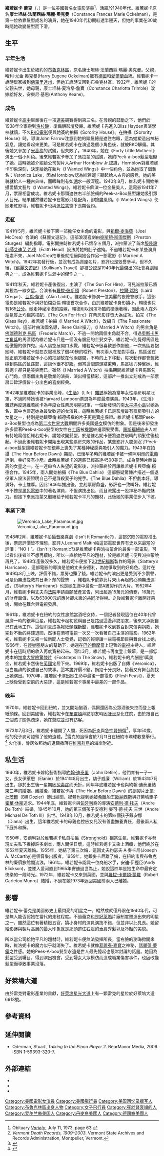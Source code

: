 {{noteTA
|G1=Show
|G2=Movie
|1=zh-hans:维若妮卡;zh-hk:華朗妮嘉;zh-tw:維若妮卡;
}}
{{藝人
| 姓名     = 維若妮卡·蕾克
| 類型     = 女演員
| 圖片     = Veronica Lake still.jpg
| 圖片尺寸 = 250px
| 圖片簡介 = 1952年
| 原名     = Constance Frances Marie Ockelman
| 外文名   = 
| 外文     = 
| 羅馬拼音 = 
| 英文名   = Veronica Lake
| 綽號     = 
| 其他藝名 =
| 國籍     = 美国
| 民族     = 
| 籍貫     = 
| 出生日期 = 1922年11月14日
| 出生地點 = {{USA}}[[紐約|紐約]][[布魯克林區|布魯克林區]]
| 逝世日期 = {{death date and age|1973|07|07|1922|11|14}}
| 逝世地點 = {{USA}}佛蒙特州[[伯靈頓_(佛蒙特州)|伯灵顿]]
| 職業     = 演員
| 語言     = 
| 教育程度 = 
| 宗教信仰 = 
| 配偶     = {{marriage|[[約翰·迪特爾|約翰·迪特爾]]|1940年|1943年|end=離婚}}<br>（已歿，享壽97歲） <br /> {{marriage|[[安卓·地·拖圖|安卓·地·拖圖]]|1944年|1952年|end=離婚}}<br>（已歿，享壽89歲） <br /> {{marriage|[[約瑟夫·A·麥卡錫|約瑟夫·A·麥卡錫]]|1955年|1959年|end=離婚}} <br /> {{marriage|[[羅伯特·卡爾頓－門若|羅伯特·卡爾頓－門若]]|1972年|1973年|end=離婚}}
| 兒女     = [[伊萊恩·德特利|伊萊恩·德特利]] <br>(1941.8.21－)<br>[[威廉·德特利|威廉·德特利]] <br>(1943.7.8－1943.7.15)<br>[[Andre_Michael_De_Toth_III|Andre Michael De Toth III]]<br> (1945.10.25－1991.2.24)<br>[[黛安娜·德·托特|黛安娜·德·托特]]<br> (1948.10.16－)
| 出身地   = 
| 出道作   = 
| 出道日期 = 
| 代表作   = 
| 活躍年代 = 1940年代
| 經紀公司 = 
| 網站     = 
| 相關團體 = 
| 獎項     = 
| IMDb    = 0000043
}}
'''維若妮卡·蕾克'''（{{lang-en|Veronica Lake}}，{{bd|1922年|11月14日<ref>U.S. Census, April 1, 1930, State of Washington, County of Kings, enumeration district 1657, page 8-B, family 151, Constance Ockelman (''sic''), age 7 years, born in Seattle Her father, Harry Ockelman, Jr., is listed as unmarried in the 1920 U.S. Census of Pennsylvania.</ref>|1973年|7月7日|catIdx=Lake, Veronica}}）是一位[[美國|美國]]著名女[[電影|電影]][[演員|演員]]<ref name="WVobit">Obituary ''[[Variety_Obituaries|Variety]]'', July 11, 1973, page 63.</ref>，活躍於1940年代。維若妮卡原名'''康士坦絲·法蘭西絲·瑪麗·奧克曼'''（Constance Frances Marie Ockelman），是第一位依靠髮型成名的演員，她在1940年代初期紅透半邊天，但她的事業在30歲時隨她改變髮型而下滑。

== 生平 ==
=== 早年生活 ===
維若妮卡出生於紐約的[[布魯克林區|布魯克林區]]，原名康士坦絲·法蘭西絲·瑪麗·奧克曼。父親，哈利·尤金·奧克曼(Harry Eugene Ockelman)擁有[[德國|德國]]和[[愛爾蘭|愛爾蘭]]血統。維若妮卡一歲時舉家搬到[[佛羅里達州|佛羅里達州]]，但她五歲時又回到布魯克林區。1932年，維若妮卡的父親去世，她母親，康士坦絲·夏洛塔·詹寶（Constance Charlotta Trimble）改嫁給好友，安東尼·基恩(Anthony Keane)。

=== 成名 ===
維若妮卡[[高中|高中]]畢業後在一項[[選美|選美]]競賽得到第三名。在母親的鼓勵之下，他們於1938年全家搬到[[洛杉磯|洛杉磯]]，準備朝影壇發展。維若妮卡先進入Bliss Hayden表演學校就讀，不久[[RKO電影|RKO電影]]便與她簽約拍攝《Sorority House》。在拍攝《Sorority House》時，導演John Farrow注意到她的頭髮總是遮住右眼，這為她塑造出神秘氣息，讓她看起來更美。可是維若妮卡在演過幾個小角色後，就被RKO解傭。其後她又參加了[[米高梅|米高梅]]的試鏡，但失敗了。1940年，她在《Forty Little Mothers》演出一個小角色。後來維若妮卡參加了派拉蒙的試鏡，她的Peek-a-boo髮型阻礙了她。這時她被介紹給公司製片人Arthur Hornblow Jr.認識，Hornblow對維若妮卡印象深刻，決定給她在新片《I Wanted Wings》中一個角色，並為她取了個藝名：Veronica Lake，因為Hornblow認為維若妮卡聽起給人古典的感覺，她的美貌就給人一種古典味，而眼眸則有如[[湖|湖]]水一般深邃。1940年8月，維若妮卡開始拍攝愛情文藝片《I Wanted Wings》，維若妮卡飾演一位金髮美人，這電影1941年7月，票房相當成功。維若妮卡那頭遮住右半部臉頰的Peek-a-Boo髮型讓她吸引眾人目光。結果雖然維若妮卡在電影只是配角，卻搶盡風頭。《I Wanted Wings》使她走紅影壇，維若妮卡也與[[派拉蒙|派拉蒙]]簽下長期合約。

=== 走紅 ===
1941年5月，維若妮卡接下第一部擔任女主角的電影，與[[祖爾·麥海亞|祖爾·麥海亞]]（Joel McCrea）合演的《蘇麗文遊記》。這部浪漫喜劇由[[彼斯頓·斯圖傑斯|彼斯頓·斯圖傑斯]]（Preston Sturges）編劇指導。電影開拍時維若妮卡已懷孕五個月，派拉蒙派了首席[[服裝|服裝]][[設計師|設計師]][[艾迪芺·希德|艾迪芺·希德]]（Edith Head）設法將她的肚子遮掩。不過維若妮卡和某些演員相處不來，Joel McCrea拍畢後就拒絕與她合作另一部電影《I Married A Witch》。1942年初發行後，並沒有成為賣座名片，影評也是毁譽參半。但不久後，《[[蘇麗文遊記|蘇麗文遊記]]》（Sullivan’s Travel）卻被公認是1940年代最傑出的社會[[喜劇|喜劇]]經典之一，成為維若妮卡生涯中的傑作之一。

1941年秋天，維若妮卡產後復出，主演了《The Gun For Hire》，可見派拉蒙已將其視為一線女星。合演者有[[羅拔·彼斯頓|羅拔·彼斯頓]]（Robert Preston）、[[拉爾·瑞格|拉爾·瑞格]]（Laird Cregar）、[[亞倫·賴德|亞倫·賴德]]（Alan Ladd）。維若妮卡飾演一位美麗的夜總會歌手，這部電影是維若妮卡與好拍檔亞倫·賴德首次合作，由於維若妮卡身形嬌小，賴德也只有165[[公分|公分]]。她走神祕冷漠的路線，賴德則以扮演冷酷的硬漢著稱，因此兩人在外型氣質上均相當搭配。《The Gun For Hire》在票房影評皆大為成功。拍完《The Glass Key》，維若妮卡拍攝《I Married A Witch》，改編自《The Passionate Witch》。這部片由法國名導，Rene Clair操刀。《I Married A Witch》的男主角是[[佛瑞德利克·馬區|佛瑞德利克·馬區]]（Frederic March），不過一開始兩個主角就不合，得過[[奧斯卡男主角獎|奧斯卡男主角獎]]的馬區認為維若妮卡只是一個沒有腦筋的金髮女子，維若妮卡則覺得馬區是個傲慢的做作鬼。兩人隔空展開口水戰，維若妮卡很喜歡惡作劇他，一次馬區要抱她時，維若妮卡就在衣服裡放了個40磅的啞鈴，有次兩人在拍對手戲，馬區坐在她正前方維若妮卡小心的把腳放在他兩腿間，不時的上下移動，每次動作都會輕微碰到馬區的[[鼠蹊部|鼠蹊部]]，這讓他很不舒服。但當這個鏡頭結束時，馬區猛力砰擊她，維若妮卡卻只是笑笑而已。雖然《I Married A Witch》拍攝期間維若妮卡與馬區勾心鬥角，但兩個主角是敬業的演員，演出相當精彩，這部片一推出立刻成為一部票房口碑評價皆十分出色的喜劇經典。

1942年是維若妮卡的事業高峰，《[[生活|生活]]》（Life）[[雜誌|雜誌]]稱她為當年女性票房明星冠軍，不過同時她也被Harvard Lampoon票選為年度最爛演員。1943年，《生活》雜誌再度選維若妮卡為年度女性票房明星冠軍，一個新發現的南[[太平洋|太平洋]][[小島|小島]]以她為名，軍中也票選她為最受歡迎的女演員。這時維若妮卡已是影壇最有票房吸引力的女星之一，特別是她跟亞倫·賴德搭檔的片子更是賣座保證。維若妮卡那頭Peek-a-Boo髮型也成為[[第二次世界大戰|第二次世界大戰]]期間許多美國[[婦女|婦女]]模仿的對象。但是後來卻發生許多留著Peek-a-boo髮型的女性在[[工廠|工廠]]被[[機器|機器]]絞進頭髮受傷，[[富兰克林·D·罗斯福|羅斯福]][[總統|總統]]夫人唯有特地寫信給維若妮卡，請她改變髮型，於是維若妮卡便將遮住眼睛的頭髮往後梳起。不過此後維若妮卡開始出現某些票房失敗的作品，某些影評人臆測沒了Peek-a-boo髮型讓維若妮卡在銀幕上喪失了某種神秘感與吸引人的魔力。1943年在拍攝《The Hour Before Dawn》期間，已懷孕多時的維若妮卡被一條照明燈的[[電纜|電纜]]絆倒，幸好沒有小產。此時維若妮卡的週薪已經高達4500美元，成為當時片酬最高的女星之一。在一連串令人失望的電影後，派拉蒙終於再讓維若妮卡與亞倫·賴德合作。1945年，兩人開始拍攝《The Blue Dahlia》
這部懸疑驚悚片描述一個退役軍人設法要證明自己不是謀殺妻子的兇手。《The Blue Dahlia》不但劇本好，導演好，卡士雄厚。因此1946年推出後，立刻票房鼎盛，影評也一致叫好。維若妮卡不愧是[[黑色電影|黑色電影]]中的著名演員，不但演技出色，而且流露出一股神秘冷豔的魅力。但接下來派拉蒙又繼續給予維若妮卡平凡的題材，此後她的事業便步入下坡。

=== 事業下滑 ===
[[File:Veronica_Lake_Paramount.jpg|thumb]]

1948年2月，維若妮卡拍攝[[音樂|音樂]][[喜劇|喜劇]]《Isn't It Romantic?》，這部沉悶的電影推出後，票房評價皆不理想，影評人Leonard Maltin給這部電影世界有史以來最短的評價：“NO！”。《Isn’t It Romantic?》是維若妮卡與派拉蒙合約最後一部電影，可以看出後者並不想再續約，所以一直給她平凡的題材，於是維若妮卡便與派拉蒙說再見了。1948年產後沒多久，維若妮卡便接下[[20世紀福斯|20世紀福斯]]製作的電影《Slattery’s Harricane》，這部電影的導演是他的丈夫安德利，為她爭取到的好角色。這片在1949年8月上映，評價不錯，票房也賺了錢。維若妮卡的演出更是受到不少讚譽，可是仍無法挽救其日漸下頹的聲勢　，維若妮卡欲靠此片東山再起的心願無法達成，《Slattery’s Harricane》也是她生涯中最後一部A級製作的大片。1952年4月，維若妮卡與丈夫向[[法院|法院]]申請自願破產宣告，列出超過15萬元的債務，16萬元的財產面值，以及63000元的應付卻未繳的共同所得稅。之後維若妮卡離開好萊塢，開始在舞台與電視發展。

1961年，維若妮卡在紐約的女性旅館當酒吧女侍，一個記者發現這位在40年代曾風靡一時的銀幕巨星。維若妮卡起初謊稱自己是路過這邊拜訪朋友，後來又承認自己在此地工作。這個消息成為報紙頭條[[新聞|新聞]]，維若妮卡收到數百封來信與捐款，她完封不動的將錢退回，然後在酒吧電視一次又一次看著自己主演的電影。1962年初，維若妮卡又被一位新聞人士發覺，記者的報導讓一些電視節目與舞台找上她，1966年，在[[娛樂|娛樂]]圈朋友的幫助下，她還在[[巴的爾摩|巴的爾摩]]當上短暫的[[電視|電視]]主持人，維若妮卡在這時期的收入再度寬裕起來。同年3月，維若妮卡再度登上銀幕，是一部低成本的[[加拿大|加拿大]][[冒險|冒險]][[驚悚片|驚悚片]]《Footsteps In The Snow》，維若妮卡的片酬是1萬美金，維若妮卡然後在[[英國|英國]]定居下來。1969年，維若妮卡出版了自傳《Veronica》，坦白無諱的敘述自己的故事。這本[[書|書]]評價不錯，銷路十分良好，接著又有舞台劇找上她演出。1970年，維若妮卡演出她生命中最後一部電影《Flesh Feast》，夏天上映後受到空前的大惡評，這是維若妮卡事業中最差的一部作品。

=== 晚年 ===
1970年，維若妮卡回到紐約，並又開始酗酒，偶爾還因為公眾酒後失控而登上報紙頭條。回到美國後，維若妮卡在[[布靈頓|布靈頓]]拜訪朋友時因[[肝炎|肝炎]]惡化住院，由於跟自己三個孩子關係疏遠，她在[[醫院|醫院]]並沒有訪客。

1973年7月3日，維若妮卡離開了人間，死因為[[肝炎|肝炎]]與[[急性腎損傷|急性腎損傷]]<ref>''Vermont Death Records, 1909–2003''. Vermont State Archives and Records Administration, Montpelier, Vermont.</ref>，享年50歲。他的兒子麥可認領了他的遺體。<ref>{{cite news|url=https://news.google.com/newspapers?id=sLhNAAAAIBAJ&sjid=yUQDAAAAIBAJ&pg=3440,916647&dq=veronica+lake+memorial+universal+chapel&hl=en|title=Veronica Lake to Be Buried in Islands|date=July 11, 1973|work=The Virgin Islands Daily News|page=1}}</ref>雷克的追悼會於7月11日在紐約市環球教堂舉行。<ref>{{cite news|title=Rites for Miss Lake Today|date=July 11, 1973|work=The New York Times}}</ref> 火化後，骨灰依照她的遺願撒落在[[維京群島|維京群島]]的海岸附近。

== 私生活 ==
1940年，維若妮卡嫁給藝術指導[[約翰·迪泰里|約翰·迪泰里]]（John Detile），他們育有一子一女，長女伊萊恩（Elanie）於1941年8月出生，幼子威廉（William）於1943年7月出生，卻於出生後一星期因[[尿毒症|尿毒症]]而夭折，同年年底維若妮卡也與約翰·迪泰里結束三年的婚姻。離婚後，維若妮卡與《The Hour Before Dawn》的副製片[[比爾·杜茨爾|比爾·杜茨爾]]（Bill Dozier）傳出緋聞，媒體也提到她被[[希臘|希臘]]船王[[歐納西斯|歐納西斯]]與好萊塢鉅子[[霍華·休斯|霍華·休斯]]追求。1944年底，維若妮卡與[[匈牙利|匈牙利]]裔的導演[[安德利·德·托夫|安德利·德·托夫]]（Andre De Toth）結婚，1945年10月，她的第三個孩子安德利·麥可·德·托夫 三世（Andre Michael De Toth III）出世。1948年10月，維若妮卡的第四個孩子戴安娜（Diana）出生，這年維若妮卡的母親也控告女兒沒有善盡撫養責任，最後兩人私下庭外和解。

1950年，安德利對於維若妮卡私自拍攝《Stronghold》相當生氣，維若妮卡亦發現丈夫私下推掉許多劇本，兩人關係日壞，這時維若妮卡又染上酒癮，他們終於在1952年夏天離婚。1955年，她結了第三次婚，這回丈夫約瑟夫·A·麥卡尼(Joseph A. McCarthy)是個音樂出版者。1959年，她跟麥卡尼離了婚，在紐約市與布魯克林的廉價旅館間流浪。1961年，維若妮卡認識一位商船水手，安迪·伊歷臣(Andy Elickson)，並墜入愛河直到1965年安迪過世為止，她說這四年是她生命中最安定快樂的一段時光。1972年，維若妮卡又來到英國，並與[[羅拔·卡爾頓·蒙羅|羅拔·卡爾頓·蒙羅]]（Robert Carleton Munro）結婚，不過在她1973年返回美國前兩人已離婚。

== 影響 ==
維若妮卡·蕾克是美國影史上最閃亮的明星之一，縱然成就僅局限在1940年代，可是無人能否認她在當代的走紅程度。不過蕾克也是[[好萊塢|好萊塢]]片廠制度塑造出來的明星之一，雖然這位有著精緻五官，嬌小身材的演員演技不錯，但並非以此見長。她留給影迷與製片高層的最大印象就是那頭遮住右臉的垂肩秀髮以及冷豔的美貌。

所以當公司給她平凡的題材時，維若妮卡便無法發揮所長，當右臉的瀏海掀開來時，維洛妮卡的魔力似乎就消失了。維若妮卡就像[[葛麗泰·嘉寶|葛麗泰·嘉寶]]之神秘，[[瑪麗蓮·夢露|瑪麗蓮·夢露]]之性感。她的Peek-A-boo髮型永遠是世人最先憶起也最常討論的話題。她因為髮型受到矚目，得到演出機會，受到婦女大眾模仿而造成職業傷害事件，也因改變髮型而導致事業沒落。

==好萊塢大道==
由於雷克對電影產業的貢獻，[[好萊塢星光大道|好萊塢星光大道]]上有一顆雷克的星位於好萊塢大道6918號。

== 參考資料 ==
{{Reflist}}

== 延伸閱讀 ==
* Oderman, Stuart, ''Talking to the Piano Player 2''. BearManor Media, 2009. ISBN 1-59393-320-7.

== 外部連結 ==
{{Commons}}
* {{imdb|0000043}}
* {{tcmdb name|107416}}
* {{Amg name|40073}}

{{Authority control}}
{{DEFAULTSORT:Lake, Veronica}}
[[Category:美國電影女演員|Category:美國電影女演員]]
[[Category:美國飛行員|Category:美國飛行員]]
[[Category:美国回忆录撰写人|Category:美国回忆录撰写人]]
[[Category:布魯克林區出身人物|Category:布魯克林區出身人物]]
[[Category:女子飛行員|Category:女子飛行員]]
[[Category:死於腎衰竭的人|Category:死於腎衰竭的人]]
[[Category:爱尔兰裔美国人|Category:爱尔兰裔美国人]]
[[Category:丹麥裔美國人|Category:丹麥裔美國人]]
[[Category:德國裔美國人|Category:德國裔美國人]]